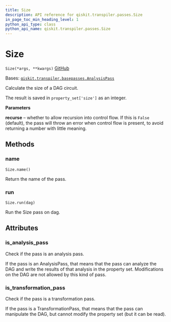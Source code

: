 ```yaml
---
title: Size
description: API reference for qiskit.transpiler.passes.Size
in_page_toc_min_heading_level: 1
python_api_type: class
python_api_name: qiskit.transpiler.passes.Size
---
```


# Size

<span id="qiskit.transpiler.passes.Size" />

`Size(*args, **kwargs)` [GitHub](https://github.com/qiskit/qiskit/tree/stable/0.23/qiskit/transpiler/passes/analysis/size.py "view source code")

Bases: [`qiskit.transpiler.basepasses.AnalysisPass`](qiskit.transpiler.AnalysisPass "qiskit.transpiler.basepasses.AnalysisPass")

Calculate the size of a DAG circuit.

The result is saved in `property_set['size']` as an integer.

**Parameters**

**recurse** – whether to allow recursion into control flow. If this is `False` (default), the pass will throw an error when control flow is present, to avoid returning a number with little meaning.

## Methods

### name

<span id="qiskit.transpiler.passes.Size.name" />

`Size.name()`

Return the name of the pass.

### run

<span id="qiskit.transpiler.passes.Size.run" />

`Size.run(dag)`

Run the Size pass on dag.

## Attributes

<span id="qiskit.transpiler.passes.Size.is_analysis_pass" />

### is\_analysis\_pass

Check if the pass is an analysis pass.

If the pass is an AnalysisPass, that means that the pass can analyze the DAG and write the results of that analysis in the property set. Modifications on the DAG are not allowed by this kind of pass.

<span id="qiskit.transpiler.passes.Size.is_transformation_pass" />

### is\_transformation\_pass

Check if the pass is a transformation pass.

If the pass is a TransformationPass, that means that the pass can manipulate the DAG, but cannot modify the property set (but it can be read).

